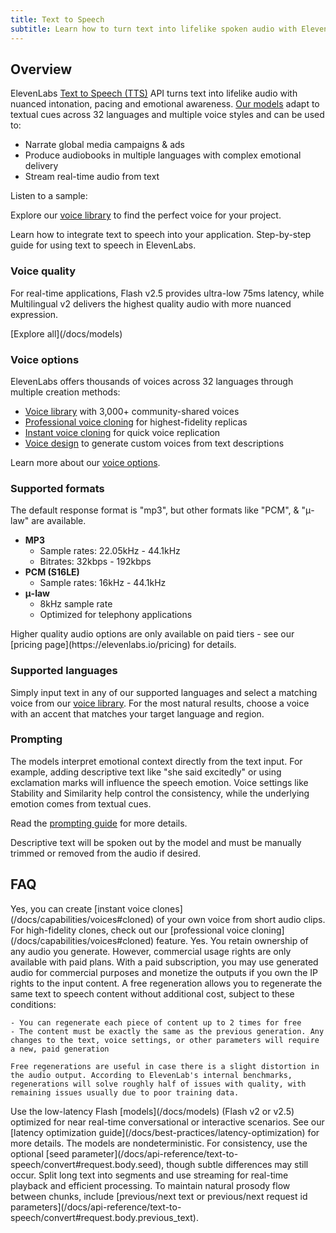 ```yaml
---
title: Text to Speech
subtitle: Learn how to turn text into lifelike spoken audio with ElevenLabs.
---
```


## Overview

ElevenLabs [Text to Speech (TTS)](/docs/api-reference/text-to-speech) API turns text into lifelike audio with nuanced intonation, pacing and emotional awareness. [Our models](/docs/models) adapt to textual cues across 32 languages and multiple voice styles and can be used to:

- Narrate global media campaigns & ads
- Produce audiobooks in multiple languages with complex emotional delivery
- Stream real-time audio from text

Listen to a sample:

<elevenlabs-audio-player
    audio-title="George"
    audio-src="https://storage.googleapis.com/eleven-public-cdn/audio/marketing/george.mp3"
/>

Explore our [voice library](https://elevenlabs.io/community) to find the perfect voice for your project.

<CardGroup cols={2}>
  <Card title="Developer quickstart" icon="duotone book-sparkles" href="/docs/quickstart">
    Learn how to integrate text to speech into your application.
  </Card>
  <Card
    title="Product guide"
    icon="duotone book-user"
    href="/docs/product-guides/playground/text-to-speech"
  >
    Step-by-step guide for using text to speech in ElevenLabs.
  </Card>
</CardGroup>

### Voice quality

For real-time applications, Flash v2.5 provides ultra-low 75ms latency, while Multilingual v2 delivers the highest quality audio with more nuanced expression.

<Markdown src="/snippets/models.mdx" />

<div className="text-center">
  <div>[Explore all](/docs/models)</div>
</div>

### Voice options

ElevenLabs offers thousands of voices across 32 languages through multiple creation methods:

- [Voice library](/docs/capabilities/voices) with 3,000+ community-shared voices
- [Professional voice cloning](/docs/capabilities/voices#cloned) for highest-fidelity replicas
- [Instant voice cloning](/docs/capabilities/voices#cloned) for quick voice replication
- [Voice design](/docs/capabilities/voices#voice-design) to generate custom voices from text descriptions

Learn more about our [voice options](/docs/capabilities/voices).

### Supported formats

The default response format is "mp3", but other formats like "PCM", & "μ-law" are available.

- **MP3**
  - Sample rates: 22.05kHz - 44.1kHz
  - Bitrates: 32kbps - 192kbps
- **PCM (S16LE)**
  - Sample rates: 16kHz - 44.1kHz
- **μ-law**
  - 8kHz sample rate
  - Optimized for telephony applications

<Success>
  Higher quality audio options are only available on paid tiers - see our [pricing
  page](https://elevenlabs.io/pricing) for details.
</Success>

### Supported languages

<Markdown src="/snippets/v2-model-languages.mdx" />

<Markdown src="/snippets/v2-5-model-languages.mdx" />

Simply input text in any of our supported languages and select a matching voice from our [voice library](https://elevenlabs.io/community). For the most natural results, choose a voice with an accent that matches your target language and region.

### Prompting

The models interpret emotional context directly from the text input. For example, adding
descriptive text like "she said excitedly" or using exclamation marks will influence the speech
emotion. Voice settings like Stability and Similarity help control the consistency, while the
underlying emotion comes from textual cues.

Read the [prompting guide](/docs/best-practices/prompting) for more details.

<Note>
  Descriptive text will be spoken out by the model and must be manually trimmed or removed from the
  audio if desired.
</Note>

## FAQ

<AccordionGroup>
  <Accordion title="Can I clone my own voice?">
    Yes, you can create [instant voice clones](/docs/capabilities/voices#cloned) of your own voice
    from short audio clips. For high-fidelity clones, check out our [professional voice
    cloning](/docs/capabilities/voices#cloned) feature.
  </Accordion>
  <Accordion title="Do I own the audio output?">
    Yes. You retain ownership of any audio you generate. However, commercial usage rights are only
    available with paid plans. With a paid subscription, you may use generated audio for commercial
    purposes and monetize the outputs if you own the IP rights to the input content.
  </Accordion>
  <Accordion title="What qualifies as a free regeneration?">
    A free regeneration allows you to regenerate the same text to speech content without additional cost, subject to these conditions:

    - You can regenerate each piece of content up to 2 times for free
    - The content must be exactly the same as the previous generation. Any changes to the text, voice settings, or other parameters will require a new, paid generation

    Free regenerations are useful in case there is a slight distortion in the audio output. According to ElevenLab's internal benchmarks, regenerations will solve roughly half of issues with quality, with remaining issues usually due to poor training data.

  </Accordion>
  <Accordion title="How do I reduce latency for real-time cases?">
    Use the low-latency Flash [models](/docs/models) (Flash v2 or v2.5) optimized for near real-time
    conversational or interactive scenarios. See our [latency optimization
    guide](/docs/best-practices/latency-optimization) for more details.
  </Accordion>
  <Accordion title="Why is my output sometimes inconsistent?">
    The models are nondeterministic. For consistency, use the optional [seed
    parameter](/docs/api-reference/text-to-speech/convert#request.body.seed), though subtle
    differences may still occur.
  </Accordion>
  <Accordion title="What's the best practice for large text conversions?">
    Split long text into segments and use streaming for real-time playback and efficient processing.
    To maintain natural prosody flow between chunks, include [previous/next text or previous/next
    request id parameters](/docs/api-reference/text-to-speech/convert#request.body.previous_text).
  </Accordion>
</AccordionGroup>
